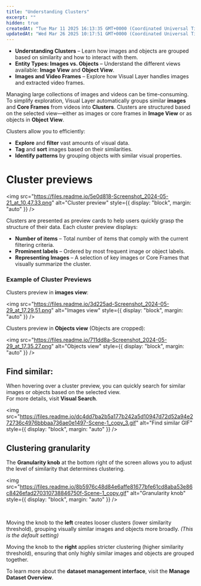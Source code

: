 ```yaml
---
title: "Understanding Clusters"
excerpt: ""
hidden: true
createdAt: "Tue Mar 11 2025 16:13:35 GMT+0000 (Coordinated Universal Time)"
updatedAt: "Wed Mar 26 2025 10:17:51 GMT+0000 (Coordinated Universal Time)"
---
```


- **Understanding Clusters** – Learn how images and objects are grouped based on similarity and how to interact with them.  
- **Entity Types: Images vs. Objects** – Understand the different views available: **Image View** and **Object View**.  
- **Images and Video Frames** – Explore how Visual Layer handles images and extracted video frames.

Managing large collections of images and videos can be time-consuming. To simplify exploration, Visual Layer automatically groups similar **images** and **Core Frames** from videos into **Clusters**. Clusters are structured based on the selected view—either as images or core frames in **Image View** or as objects in **Object View**.

Clusters allow you to efficiently:

- **Explore** and **filter** vast amounts of visual data.  
- **Tag** and **sort** images based on their similarities.  
- **Identify patterns** by grouping objects with similar visual properties.

# Cluster previews

<img src="https://files.readme.io/5e0d818-Screenshot_2024-05-21_at_10.47.33.png" alt="Cluster preview" style={{ display: "block", margin: "auto" }} />

Clusters are presented as preview cards to help users quickly grasp the structure of their data. Each cluster preview displays:

- **Number of items** – Total number of items that comply with the current filtering criteria.  
- **Prominent labels** – Ordered by most frequent image or object labels.  
- **Representing Images** – A selection of key images or Core Frames that visually summarize the cluster.

### Example of Cluster Previews

Clusters preview in **images view**:

<img src="https://files.readme.io/3d225ad-Screenshot_2024-05-29_at_17.29.51.png" alt="Images view" style={{ display: "block", margin: "auto" }} />

Clusters preview in **Objects view** (Objects are cropped):

<img src="https://files.readme.io/711dd8a-Screenshot_2024-05-29_at_17.35.27.png" alt="Objects view" style={{ display: "block", margin: "auto" }} />

## Find similar:

When hovering over a cluster preview, you can quickly search for similar images or objects based on the selected view.  
For more details, visit **Visual Search**.

<img src="https://files.readme.io/dc4dd7ba2b5a177b242a5d10947d72d52a94e272736c4976bbbaa736ae0e1497-Scene-1_copy_3.gif" alt="Find similar GIF" style={{ display: "block", margin: "auto" }} />

## Clustering granularity

The **Granularity knob** at the bottom right of the screen allows you to adjust the level of similarity that determines clustering.

<img src="https://files.readme.io/8b5976c48d84e6affe81677bfe61cd8aba53e86c8426efad270310738846750f-Scene-1_copy.gif" alt="Granularity knob" style={{ display: "block", margin: "auto" }} />

<br />

Moving the knob to the **left** creates looser clusters (lower similarity threshold), grouping visually similar images and objects more broadly. _(This is the default setting)_

Moving the knob to the **right** applies stricter clustering (higher similarity threshold), ensuring that only highly similar images and objects are grouped together.

To learn more about the **dataset management interface**, visit the **Manage Dataset Overview**.
